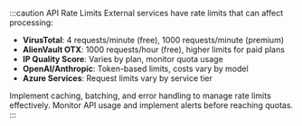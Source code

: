 :::caution API Rate Limits
External services have rate limits that can affect processing:

- **VirusTotal**: 4 requests/minute (free), 1000 requests/minute (premium)
- **AlienVault OTX**: 1000 requests/hour (free), higher limits for paid plans
- **IP Quality Score**: Varies by plan, monitor quota usage
- **OpenAI/Anthropic**: Token-based limits, costs vary by model
- **Azure Services**: Request limits vary by service tier

Implement caching, batching, and error handling to manage rate limits effectively. Monitor API usage and implement alerts before reaching quotas.
:::